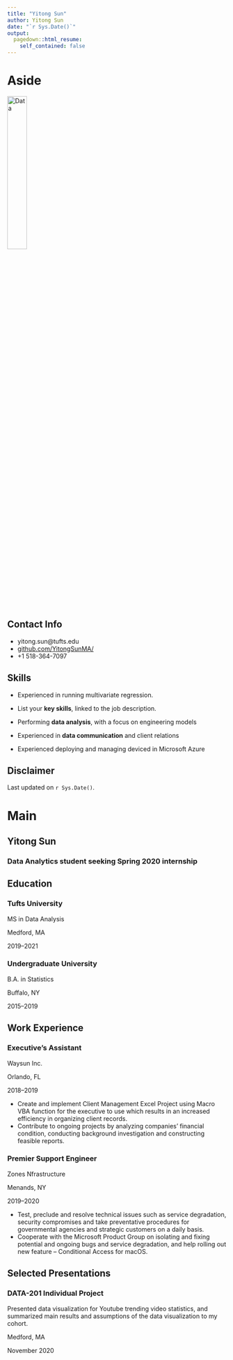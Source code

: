 ---
title: "Yitong Sun"
author: Yitong Sun
date: "`r Sys.Date()`"
output:
  pagedown::html_resume:
    self_contained: false
---

Aside
================================================================================


![Data](data_icon.png){width=30%}
<!-- ![Data](`r here::here("data_icon.png")`) -->



Contact Info {#contact}
--------------------------------------------------------------------------------

- <i class="fa fa-envelope"></i>yitong.sun@tufts.edu
- <i class="fa fa-github"></i> [github.com/YitongSunMA/](https://github.com/YitongSunMA/)
- <i class="fa fa-phone"></i> +1 518-364-7097


Skills {#skills}
--------------------------------------------------------------------------------

- Experienced in running multivariate regression. 

- List your **key skills**, linked to the job description.

- Performing **data analysis**, with a focus on engineering models

- Experienced in **data communication** and client relations

- Experienced deploying and managing deviced in Microsoft Azure




Disclaimer {#disclaimer}
--------------------------------------------------------------------------------

<!--This resume was made with the R package [**pagedown**](https://github.com/rstudio/pagedown).-->

Last updated on `r Sys.Date()`.



Main
================================================================================

Yitong Sun {#title}
--------------------------------------------------------------------------------

### Data Analytics student seeking Spring 2020 internship


Education {data-icon=graduation-cap data-concise=true}
--------------------------------------------------------------------------------

### Tufts University

MS in Data Analysis

Medford, MA

2019--2021


### Undergraduate University

B.A. in Statistics

Buffalo, NY

2015--2019



Work Experience {data-icon=flask}
--------------------------------------------------------------------------------

### Executive's Assistant

Waysun Inc.

Orlando, FL

2018--2019

- Create and implement Client Management Excel Project using Macro    VBA function for the executive to use
  which results in an increased efficiency in organizing client       records.
- Contribute to ongoing projects by analyzing companies’ financial    condition, conducting background investigation
  and constructing feasible reports. 


### Premier Support Engineer

Zones Nfrastructure

Menands, NY

2019--2020

- Test, preclude and resolve technical issues such as service         degradation, security compromises and take preventative
  procedures for governmental agencies and strategic customers on a   daily basis.
- Cooperate with the Microsoft Product Group on isolating and fixing   potential and ongoing bugs and service
  degradation, and help rolling out new feature – Conditional Access   for macOS.




Selected Presentations {data-icon=comment-alt}
--------------------------------------------------------------------------------
### DATA-201 Individual Project
Presented data visualization for Youtube trending video statistics, and summarized main results and assumptions of the data visualization to my cohort. 

Medford, MA

November 2020


